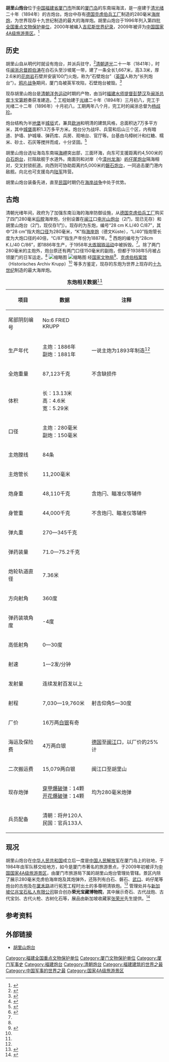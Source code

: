 {{coord|24|25|44|N|118|6|26|E|display=title|scale:10000}}
{{文物保护单位
| 级别 = 全国
| 名称 = 胡里山炮台
| 图片 = [[File:Hulishan_Fort_Entrance_20170728.jpg|210px]]
| 编号 = 4-204
| 分类 = 近现代重要史迹及代表性建筑
| 时代 = [[清朝|清]]
| 所在 = [[福建省|福建省]][[厦门市|厦门市]]
| 登录 = 1996年11月20日
}}
'''胡里山炮台'''位于[[中国|中国]][[福建省|福建省]][[厦门市|厦门市]]所属的[[厦门岛|厦门岛]]的东南端海滨，是一座建于[[清朝|清]][[光绪|光绪]]二十年（1894年）的古炮台。炮台中存有[[德国|德国]][[克虏伯兵工厂|克虏伯兵工厂]]制造的280毫米[[海岸炮|海岸炮]]，为世界现存十九世纪制造的最大的海岸炮。胡里山炮台于1996年列入第四批[[全国重点文物保护单位|全国重点文物保护单位]]，2000年被编入[[吉尼斯世界纪录|吉尼斯世界纪录]]，2009年被评为[[中国国家4A级旅游景区|中国国家4A级旅游景区]]。<ref>{{cite web |url=http://www.xiamen.gov.cn/ly/lyxx/200902/t20090225_297474.htm |title=胡里山炮台获评国家4A级旅游景区 |publisher=厦门市人民政府 |accessdate=2009-03-10 |archive-date=2016-03-04 |archive-url=https://web.archive.org/web/20160304105020/http://www.xiamen.gov.cn/ly/lyxx/200902/t20090225_297474.htm |dead-url=no }}</ref>

== 历史 ==

胡里山自从明代时就设有炮台，并派兵驻守，<ref name="gov">{{cite web |url=http://www.xiamen.gov.cn/ly/lyfw/esmj/200709/t20070929_184394.htm |title=胡里炮王 |publisher=厦门市人民政府 |accessdate=2009-03-10 |archive-date=2016-03-04 |archive-url=https://web.archive.org/web/20160304095720/http://www.xiamen.gov.cn/ly/lyfw/esmj/200709/t20070929_184394.htm |dead-url=no }}</ref>[[清朝|清朝]][[道光|道光]]二十一年（1841年），时任[[闽浙总督|闽浙总督]][[颜伯涛|颜伯涛]]在白石头至沙坡尾一带，建了一条全长1,667米，高3.3米，厚2.6米的[[花岗岩|花岗岩]]石壁并安装100门火炮，称为“石壁炮台”（[[英国|英国]]人称为“长列炮台”）。[[鸦片战争|鸦片战争]]期间，厦门岛被英军攻陷，石壁炮台被毁。<ref>{{cite web|url=http://www.xmxg.gov.cn/sqfw/xgdt/200804/666.html|title=昔日古炮台，今日科普园|publisher=厦门思明区厦港街道办|accessdate=2009-03-10}}{{dead link|date=2018年1月 |bot=InternetArchiveBot |fix-attempted=yes }}</ref>

现存胡里山炮台是[[清朝|清朝]][[洋务运动|洋务运动]]时期的产物，由当时[[福建水师|福建水师]][[提督|提督]][[彭楚汉|彭楚汉]]及[[闽浙总督|闽浙总督]][[卞宝第|卞宝第]]题奏获准建造。<ref name="culture">{{cite web|url=http://www.xmculture.gov.cn/zfxxgk/zfxxgkml/gzdt/xxgk_whyc/200810/t20081020_10884.htm|title=胡里山炮台|publisher=厦门市文化局|accessdate=2009-03-10}}{{dead link|date=2018年1月 |bot=InternetArchiveBot |fix-attempted=yes }}</ref> 工程始建于[[光绪|光绪]]二十年（1894年）三月初八，完工于光绪二十二年（1896年）十月初八，工期两年八个月，完工时的闽浙总督为[[杨歧珍|杨歧珍]]。

炮台结构为半[[地堡|地堡]]半[[城垣|城垣]]式，兼具[[欧洲|欧洲]]和明清的建筑风格，总面积达7万多平方米，其中[[城堡|城堡]]面积1.3万多平方米。炮台分为战坪、兵营和后山三个区，内有暗道、护墙、护城壕、弹药库、兵房、观哨台、官厅等。台基由乌樟树汁和红糖、糯米、砂土、石灰等搅拌而成，十分坚固。<ref name="admin">{{cite web|url=http://www.hlspt.cn/Html/jqgk/ptjj/084626397.html|title=胡里山炮台简介|publisher=厦门胡里山炮台管理处|accessdate=2009-03-10|deadurl=yes|archiveurl=https://web.archive.org/web/20090826123500/http://www.hlspt.cn/Html/jqgk/ptjj/084626397.html|archivedate=2009-08-26}}</ref>

胡里山炮台选址海岛东南端[[海岬|海岬]]突出部，三面环海，向东可支援距离约4,500米的[[白石炮台|白石炮台]]，拦阻敌舰于水道外。南面则和对岸（今[[漳州|漳州]][[龙海|龙海]]）[[屿仔尾炮台|屿仔尾炮台]]隔海相对，交叉封锁航道。向西则可协助距离约5,000米的[[磐石炮台|磐石炮台]]，一同追击厦门港内敌舰。向北也可支援岛内[[陆军|陆军]]阵营。

胡里山炮台装备先进，直至[[中華民國|民国]]时期仍在[[海岸战争|海岸战争]]中处于优势。<!---在1937年爆发的[[厦门要塞保卫战|厦门要塞保卫战]]中，曾于9月3日击沉[[日军|日军]]“箬竹”型13号舰。<ref>{{cite news|title=“胡里炮王”显神威 |publisher=厦门晚报 |date=2003-07-13}}</ref>--->

== 古炮 ==
清朝光绪年间，政府为了加强东南沿海的海岸防御设施，从[[德国|德国]][[克虏伯兵工厂|克虏伯兵工厂]]购买了四门280毫米[[后膛炮|后膛]]海岸炮，分别设置在[[闽江|闽江]]口[[电光山炮台|电光山炮台]]（2门，现已无存）和胡里山炮台（2门，现仅存1门）。现存的为东炮，编号“28 cm K.L/40 C/87”，其中“28 cm”指大炮[[口径|口径]]为280毫米，“K”指[[海岸炮|海岸炮]]（德文Küste），“L/40”指炮管长度为大炮口径的40倍，“C/87”指生产年份为1887年。<ref name="germany">{{cite web|url=http://218.5.99.50:84/Html/ptzl/lszl/111330411.html|title=德国来函原件及翻译件|publisher=厦门胡里山炮台管理处|accessdate=2009-03-10}}{{dead link|date=2018年1月 |bot=InternetArchiveBot |fix-attempted=yes }}</ref> 西炮的编号为“28cm K.L/40 C/86”，即1886年生产，于1958年[[大炼钢铁运动|大炼钢铁运动]]中被拆毁。<ref name="gov" />。除了两门280毫米的主炮外，炮台原还有两门口径150毫米的副炮，但都于1938年5月被占领厦门的日军运走。<ref name="culture" />
[[File:Hulishan_Fort_Krupp_artillery_01_20170728.jpg|缩略图]]
[[File:Xiamen_Hulishan_Paotai_20120226-09.jpg|缩略图]]
经[[国家文物局|国家文物局]]<ref name="sach">{{cite web|url=http://218.5.99.50:84/Html/ptzl/lszl/112558664.html|title=国家文物局鉴定书|publisher=厦门胡里山炮台管理处|accessdate=2009-03-10}}{{dead link|date=2018年1月 |bot=InternetArchiveBot |fix-attempted=yes }}</ref>、[[克虏伯档案馆|克虏伯档案馆]]（Historisches Archiv Krupp）<ref name="germany" /> 等多方鉴定，现存的东炮为世界上现存的[[十九世纪|十九世纪]]制造的最大海岸炮。

{| class="wikitable" align="center"
|+ '''东炮相关数据'''<ref name="admin" />
|-
! 项目 !! 数据 !! 注释
|-
| 尾部阴刻编号
|No:6  FRIED  KRUPP
|
|-
|生产年代
|主炮：1886年<br />副炮：1881年
|一说主炮为1893年制造<ref name="sach" />
|-
|全炮重量
|87,123千克
|不含缺损件
|-
|体积
|长：13.13米<br />高：4.6米<br />宽：5.29米
|
|-
|口径
|主炮：280毫米<br />副炮：150毫米
|
|-
|主炮膛线
|84条
|
|-
|主炮管长
|11,200毫米
|
|-
|炮身重
|48,110千克
|含炮闩、瞄准仪等辅件
|-
|身管重
|44,000千克
|不含炮闩、瞄准仪等辅件
|-
|弹丸重
|270—345千克
|
|-
|弹药装量
|71.0—75.2千克
|
|-
|炮轮轨道直径
|7.36米
|
|-
|方向射角
|360度
|
|-
|弹药装填角度
| -4度
|
|-
|高低射角
|0—30度
|
|-
|射速
|1—2发/分钟
|
|-
|发射量
|连续发射百发以上
|
|-
|射程
|7,030—19,760米
|射击仰角5—30度
|-
|厂价
|16万两[[银两|白银]]有奇
|
|-
|海运及保险费
|4万两白银
|[[德国|德国]]至[[闽江|闽江]]口，以厂价的25%计
|-
| 二次搬运费
|15,079两白银
|闽江口至胡里山
|-
|现存炮弹
|[[穿甲爆破弹|穿甲爆破弹]]：14颗<br />[[开花爆破弹|开花爆破弹]]：14颗
|均为280毫米炮弹
|-
|兵员配备
|清朝：将弁120人<br />民国：官兵133人
|
|}

== 现况 ==
胡里山炮台在[[中华人民共和国|中华人民共和国]]成立后一度是[[中国人民解放军|中国人民解放军]]在厦门岛上的驻地，于1984年由军队移交给地方，如今是厦门市著名的旅游景点，于2009年初被评为[[中国国家4A级旅游景区|中国国家4A级旅游景区]]，由厦门市旅游局下属的胡里山炮台管理处管辖。景区内除了展示280毫米克虏伯海岸炮及其炮弹外，还陈列有白石、磐石、[[武口炮台|武口]]、屿仔尾等炮台的古炮及在[[厦禾路|厦禾路]]进行拓宽工程时出土的多尊明清铁炮。<ref>{{cite web |url=http://www.hlspt.cn/html/jqgk/pgglc/index.html |title=胡里山炮台管理处 |publisher=胡里山炮台管理处 |accessdate=2009-03-10 |deadurl=yes |archiveurl=https://web.archive.org/web/20090827182811/http://www.hlspt.cn/html/jqgk/pgglc/index.html |archivedate=2009-08-27 }}</ref> 管理处并与[[新加坡|新加坡]][[亿兆宝石私人有限公司|亿兆宝石私人有限公司]]联合创办'''荣光宝藏博物院'''，其中展示奇石、古代战炮、古代宝剑、古代火枪、古树化石等，展品由新加坡收藏家[[张荣光|张荣光]]先生提供。<ref>{{cite web |url=http://www.xm.gov.cn/sm/csss/you/lyq/nptlyq/200709/t20070901_176268.htm |title=胡里山炮台（荣光宝藏博物院） |publisher=厦门市人民政府 |accessdate=2009-03-10 |archive-date=2019-06-11 |archive-url=https://web.archive.org/web/20190611150556/http://www.xm.gov.cn/sm/csss/you/lyq/nptlyq/200709/t20070901_176268.htm |dead-url=no }}</ref>

{{Gallery
|title=
|footer=
|width=300
|height=
|lines=2
|File:胡里山炮台西營房.jpg|西營房
|File:胡里山炮台西炮台.jpg|西炮台
|File:胡里山炮台東炮台.jpg|东炮台
}}

== 参考资料 ==
{{reflist}}

== 外部链接 ==
{{commonscat|Hulishan Fort}}
* [http://www.xmhlspt.com 胡里山炮台] {{Wayback|url=http://www.xmhlspt.com/ |date=20210117212744 }}

{{福建全国重点文物保护单位}}

{{DEFAULTSORT:Hu}}
[[Category:福建全国重点文物保护单位|Category:福建全国重点文物保护单位]]
[[Category:厦门文物保护单位|Category:厦门文物保护单位]]
[[Category:厦门军事史|Category:厦门军事史]]
[[Category:福建炮台|Category:福建炮台]]
[[Category:清朝炮台|Category:清朝炮台]]
[[Category:福建建筑的世界之最|Category:福建建筑的世界之最]]
[[Category:中国军事的世界之最|Category:中国军事的世界之最]]
[[Category:国家4A级旅游景区|Category:国家4A级旅游景区]]